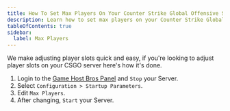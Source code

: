 ```yaml
---
title: How To Set Max Players On Your Counter Strike Global Offensive Server
description: Learn how to set max players on your Counter Strike Global Offensive Server
tableOfContents: true
sidebar:
  label: Max Players
---
```


We make adjusting player slots quick and easy, if you're looking to adjust player slots on your CSGO server here's how it's done.

1. Login to the [Game Host Bros Panel](https://panel.gamehostbros.com/) and `Stop` your Server.
2. Select `Configuration > Startup Parameters`.
3. Edit `Max Players`.
4. After changing, `Start` your Server.

